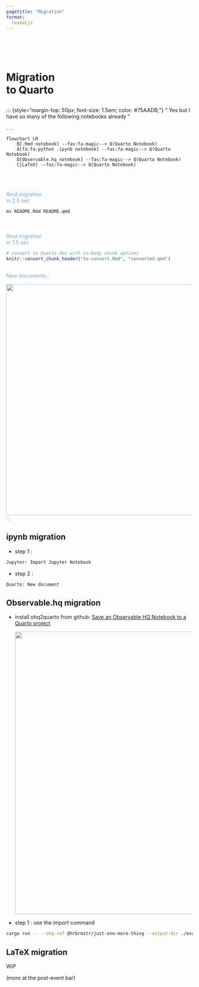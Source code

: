 ```yaml
---
pagetitle: "Migration"
format: 
  revealjs
---
```


# <br><br>Migration<br>to Quarto {.title-top-ice background-image="images/horst_quarto_penguins_reimagine.png" aria-label="Two excited penguins diving off of an iceberg into the ocean. A Quarto logo moon in the sky is reflected in the water that they're diving into."}

##  {#migration-1 .centered data-menu-title="Migration 1" background-color="#0F1620" auto-animate="true"}

::: {style="margin-top: 50px; font-size: 1.5em; color: #75AADB;"} " Yes but I have so many of the following notebooks already "

. . .

```mermaid
flowchart LR
    B[.Rmd notebook] --fas:fa-magic--> Q(Quarto Notebook)
    A[fa:fa-python .ipynb notebook] --fas:fa-magic--> Q(Quarto Notebook)
    D[Observable.hq notebook] --fas:fa-magic--> Q(Quarto Notebook)
    C[LaTeX] --fas:fa-magic--> Q(Quarto Notebook)
    
```

##  {#migration-2 .centered data-menu-title="Migration 2" background-color="#0F1620" auto-animate="true"}

::: {style="margin-top: 50px; font-size: 1em; color: #75AADB;"}
Rmd migration<br>in 2.5 sec
:::

::: {.fragment .fade-up .large fragment-index="1" style="text-align: left;"}
``` .bash
mv README.Rmd README.qmd
```
:::

##  {#migration-3 .centered data-menu-title="Migration 3" background-color="#0F1620" auto-animate="true"}

::: {style="margin-top: 50px; font-size: 1em; color: #75AADB;"}
Rmd migration<br>in 7.5 sec
:::

::: {.fragment .fade-up .large fragment-index="1" style="text-align: left;"}
``` .r
# convert to Quarto doc with in-body chunk options
knitr::convert_chunk_header("to-convert.Rmd", "converted.qmd")
```
:::

##  {#migration-4 .centered data-menu-title="Migration 4" background-color="#0F1620" auto-animate="true"}

::: {style="margin-top: 0px; font-size: 1em; color: #75AADB;"}
New documents :

![](images/paste-24A74642.png){width="624"}:::
:::

## ipynb migration

-   step 1 :

``` .bash
Jupyter: Import Jupyter Notebook
```

-   step 2 :

``` .bash
Quarto: New document
```

## Observable.hq migration

-   install ohq2quarto from github: [Save an Observable HQ Notebook to a Quarto project](https://github.com/hrbrmstr/ohq2quarto)

    ![](images/paste-11F909B4.png){width="763"}

-   step 1 : use the import command

``` .bash
cargo run -- --ohq-ref @hrbrmstr/just-one-more-thing --output-dir ./examples --verbose
```


## LaTeX migration

WiP

(more at the post-event bar)
